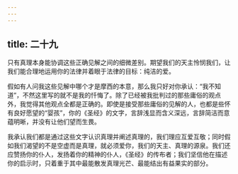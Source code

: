 ```yaml
---
---
---
```

title: 二十九
---

只有真理本身能协调这些正确见解之间的细微差别。期望我们的天主怜悯我们，让我们能合理地运用你的法律并着眼于法律的目标：纯洁的爱。

假如有人问我这些见解中哪个才是摩西的本意，那么我只好对你承认：“我不知道”，不然这里写的就不是我的忏悔了。除了已经被我批判过的那些庸俗的观点外，我觉得其他观点全都是正确的。即使是接受那些庸俗的见解的人，也都是些怀有良好愿望的“婴孩”，你的《圣经》的文字，言辞浅显而含义深远，言辞简洁而意蕴明晰，并没有让他们望而生畏。

我承认我们都是通过这些文字认识真理并阐述真理的，我们理应互爱互敬；同时假如我们渴望的不是空虚而是真理，就必须爱你，我们的天主、真理的源泉。我们还应赞扬你的仆人，发扬着你的精神的仆人，《圣经》的传布者；我们坚信他在描述你的启示时，只着重于其中最能散发真理光芒、最能结出有益果实的部分。